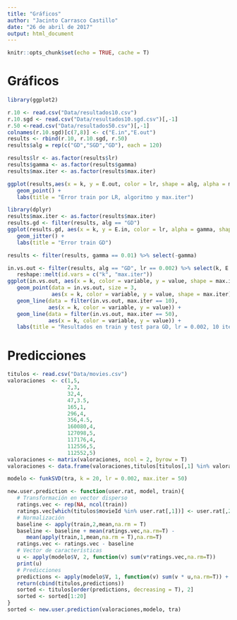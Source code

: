 ```yaml
---
title: "Gráficos"
author: "Jacinto Carrasco Castillo"
date: "26 de abril de 2017"
output: html_document
---
```


```r
knitr::opts_chunk$set(echo = TRUE, cache = T)
```

# Gráficos

```r
library(ggplot2)
```

```r
r.10 <- read.csv("Data/resultados10.csv")
r.10.sgd <- read.csv("Data/resultados10.sgd.csv")[,-1]
r.50 <-read.csv("Data/resultados50.csv")[,-1]
colnames(r.10.sgd)[c(7,8)] <- c("E.in","E.out")
results <- rbind(r.10, r.10.sgd, r.50)
results$alg = rep(c("GD","SGD","GD"), each = 120)
```

```r
results$lr <- as.factor(results$lr)
results$gamma <- as.factor(results$gamma)
results$max.iter <- as.factor(results$max.iter)

ggplot(results,aes(x = k, y = E.out, color = lr, shape = alg, alpha = max.iter)) +
   geom_point() + 
   labs(title = "Error train por LR, algoritmo y max.iter")
```

```r
library(dplyr)
results$max.iter <- as.factor(results$max.iter)
results.gd <- filter(results, alg == "GD")
ggplot(results.gd, aes(x = k, y = E.in, color = lr, alpha = gamma, shape = max.iter)) + 
   geom_jitter() +
   labs(title = "Error train GD")
```

```r
results <- filter(results, gamma == 0.01) %>% select(-gamma)
```

```r
in.vs.out <- filter(results, alg == "GD", lr == 0.002) %>% select(k, E.in, E.out,max.iter) %>%
   reshape::melt(id.vars = c("k", "max.iter"))
ggplot(in.vs.out, aes(x = k, color = variable, y = value, shape = max.iter)) +
   geom_point(data = in.vs.out, size = 3,
              aes(x = k, color = variable, y = value, shape = max.iter)) +
   geom_line(data = filter(in.vs.out, max.iter == 10),
             aes(x = k, color = variable, y = value)) +
   geom_line(data = filter(in.vs.out, max.iter == 50),
             aes(x = k, color = variable, y = value)) +
   labs(title = "Resultados en train y test para GD, lr = 0.002, 10 iteraciones")
```


# Predicciones

```r
titulos <- read.csv("Data/movies.csv")
valoraciones  <- c(1,5,
                   2,3,
                   32,4,
                   47,3.5,
                   165,1,
                   296,4,
                   356,4.5,
                   160080,4,
                   127098,5,
                   117176,4,
                   112556,5,
                   112552,5)
valoraciones <- matrix(valoraciones, ncol = 2, byrow = T)
valoraciones <- data.frame(valoraciones,titulos[titulos[,1] %in% valoraciones[,1], 2] )
```

```r
modelo <- funkSVD(tra, k = 20, lr = 0.002, max.iter = 50)
```

```r
new.user.prediction <- function(user.rat, model, train){
   # Transformación en vector disperso
   ratings.vec <- rep(NA, ncol(train))
   ratings.vec[which(titulos$movieId %in% user.rat[,1])] <- user.rat[,2]
   # Normalización
   baseline <- apply(train,2,mean,na.rm = T)
   baseline <- baseline + mean(ratings.vec,na.rm=T) - 
      mean(apply(train,1,mean,na.rm = T),na.rm=T)
   ratings.vec <- ratings.vec - baseline
   # Vector de características
   u <- apply(modelo$V, 2, function(v) sum(v*ratings.vec,na.rm=T))
   print(u)
   # Predicciones
   predictions <- apply(modelo$V, 1, function(v) sum(v * u,na.rm=T)) + baseline
   return(cbind(titulos,predictions))
   sorted <- titulos[order(predictions, decreasing = T), 2]
   sorted <- sorted[1:20]
}
sorted <- new.user.prediction(valoraciones,modelo, tra)
```

```r
```

